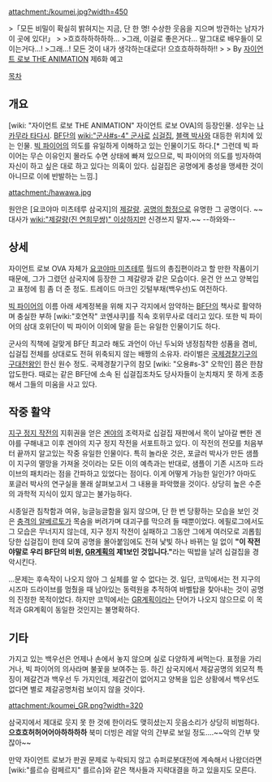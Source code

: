 attachment:/koumei.jpg?width=450

>「모든 비밀이 확실히 밝혀지는 지금, 단 한 명! 수상한 웃음을 지으며 방관하는 남자가 이 곳에 있다!」
>
>흐흐하하하하하…
>그래, 이걸로 좋은거다… 말그대로 배우들이 모이는거다…!
>그래…! 모든 것이 내가 생각하는대로다! 으흐흐하하하하!!
>
> By [[자이언트 로보 THE ANIMATION]] 제6화 예고

[[목차]]

== 개요 ==
[wiki: "자이언트 로보 THE ANIMATION" 자이언트 로보 OVA]의 등장인물. 성우는 [[나카무라 타다시]]. [[BF단]]의 [[wiki:"군사#s-4" 군사]]로 [[십걸집]], [[블랙 박사]]와 대등한 위치에 있는 인물. [[빅 파이어]]의 의도를 유일하게 이해하고 있는 인물이기도 하다.[* 그런데 빅 파이어는 무슨 이유인지 몰라도 수면 상태에 빠져 있으므로, 빅 파이어의 의도를 빙자하여 자신이 하고 싶은 대로 하고 있다는 의혹이 있다. 십걸집은 공명에게 충성을 맹세한 것이 아니므로 이에 반발하는 느낌.]

attachment:/hawawa.jpg

원안은 [요코야마 미츠테루 삼국지]의 [[제갈량]]. [[공명의 함정]]으로 유명한 그 공명이다. ~~대사가 [[wiki:"제갈량(진 연희무쌍)" 이상하지만]] 신경쓰지 말자.~~ --하와와--

== 상세 ==
자이언트 로보 OVA 자체가 [[요코야마 미츠테루]] 월드의 총집편이라고 할 만한 작품이기 때문에, 그가 그렸던 삼국지에 등장한 그 제갈량과 같은 모습이다. 윤건 안 쓰고 양복입고 표정에 힘 좀 더 준 정도. 트레이드 마크인 깃털부채(백우선)도 여전하다.

[[빅 파이어]]의 이름 아래 세계정복을 위해 지구 각지에서 암약하는 [[BF단]]의 책사로 활약하며 충실한 부하 [wiki:"호연작" 코엔샤쿠]를 직속 호위무사로 데리고 있다. 또한 빅 파이어의 삼대 호위단이 빅 파이어 이외에 말을 듣는 유일한 인물이기도 하다.

군사의 직책에 걸맞게 BF단 최고라 해도 과언이 아닌 두뇌와 냉정침착한 성품을 겸비, 십걸집 전체를 상대로도 전혀 위축되지 않는 배짱의 소유자. 라이벌은 [[국제경찰기구]]의 [[구대천왕]]인 한신 원수 정도. 국제경찰기구의 참모 [wiki: "오용#s-3" 오학인] 쯤은 한참 압도한다. 때로는 같은 BF단에 소속 된 십걸집조차도 당사자들이 눈치채지 못 하게 조종해서 그들의 미움을 사고 있다.

== 작중 활약 ==
[[지구 정지 작전]]의 지휘권을 얻은 [[겐야]]의 조력자로 십걸집 재판에서 목이 날아갈 뻔한 겐야를 구해내고 이후 겐야의 지구 정지 작전을 서포트하고 있다. 이 작전의 전모를 처음부터 끝까지 알고있는 작중 유일한 인물이다. 
특히 놀라운 것은, 포글러 박사가 만든 샘플이 지구의 멸망을 가져올 것이라는 모든 이의 예측과는 반대로, 샘플이 기존 시즈마 드라이브의 패치라는 점을 간파하고 있었다는 점이다. 이게 어떻게 가능한 일인가? 아마도 포글러 박사의 연구실을 몰래 살펴보고서 그 내용을 파악했을 것이다. 상당히 높은 수준의 과학적 지식이 있지 않고는 불가능하다.

시종일관 침착함과 여유, 능글능글함을 잃지 않으며, 단 한 번 당황하는 모습을 보인 것은 [[충격의 알베르토]]가 목숨을 버려가며 대괴구를 막으려 들 때뿐이었다. 에필로그에서도 그 모습은 무너지지 않는데, 지구 정지 작전이 실패하고 그동안 그에게 여러모로 괴롭힘당한 십걸집이 한데 모여 공명을 몰아붙임에도 전혀 낯빛 하나 바뀌는 일 없이 '''"이 작전야말로 우리 BF단의 비원, [[GR계획]]의 제1보인 것입니다."'''라는 떡밥을 날려 십걸집을 경악시킨다.

...문제는 후속작이 나오지 않아 그 실체를 알 수 없다는 것. 일단, 코믹에서는 전 지구의 시즈마 드라이브를 멈췄을 때 남아있는 동력원을 추적하여 바벨탑을 찾아내는 것이 공명의 진정한 목적이었다. 하지만 코믹에서는 [[GR계획]]이라는 단어가 나오지 않으므로 이 목적과 GR계획이 동일한 것인지는 불명확하다.   

== 기타 ==
가지고 있는 백우선은 언제나 손에서 놓지 않으며 실로 다양하게 써먹는다. 표정을 가리거나, 빅 파이어의 의사라며 불꽃을 보여주는 등. 하긴 삼국지에서 제갈공명의 외모적 특징이 제갈건과 백우선 두 가지인데, 제갈건이 없어지고 양복을 입은 상황에서 백우선도 없다면 별로 제갈공명처럼 보이지 않을 것이다.

attachment:/koumei_GR.png?width=320

삼국지에서 제대로 웃지 못 한 것에 한이라도 맺히셨는지 웃음소리가 상당히 비범하다. '''으흐흐허허어어아하하하하''' 북미 더빙은 레알 악의 간부로 보일 정도....~~악의 간부 맞잖아~~

만약 자이언트 로보가 판권 문제로 누락되지 않고 슈퍼로봇대전에 계속해서 나왔더라면 [wiki:"를르슈 람페르지" 를르슈]와 같은 책사들과 지략대결을 하고 있을지도 모른다.
